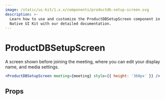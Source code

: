 ```yaml
---
image: /static/ui-kit/1.x.x/components/productdb-setup-screen.svg
description: >-
  Learn how to use and customize the ProductDBSetupScreen component in ProductDB's React
  Native UI Kit with our detailed documentation.
---
```


# ProductDBSetupScreen

A screen shown before joining the meeting, where you can edit your display name,
and media settings.

```jsx
<ProductDBSetupScreen meeting={meeting} style={{ height: '360px' }} />
```

## Props

<PropsTable of="productdb-setup-screen" />

<head>
  <title>React Native UI Kit ProductDBSetupScreen</title>
</head>
